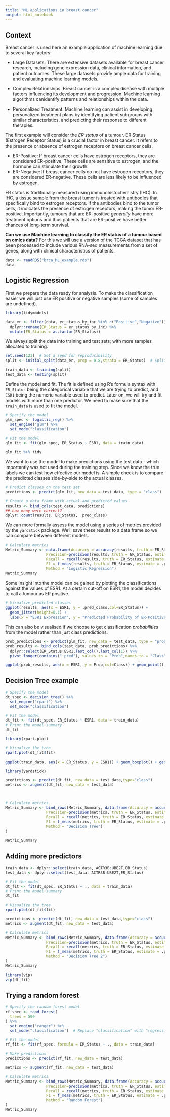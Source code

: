 ```yaml
---
title: "ML applications in breast cancer"
output: html_notebook
---
```


## Context

Breast cancer is used here an example application of machine learning due to several key factors:

- Large Datasets: There are extensive datasets available for breast cancer research, including gene expression data, clinical information, and patient outcomes. These large datasets provide ample data for training and evaluating machine learning models.

- Complex Relationships: Breast cancer is a complex disease with multiple factors influencing its development and progression. Machine learning algorithms canidentify  patterns and relationships within the data.

- Personalized Treatment: Machine learning can assist in developing personalized treatment plans by identifying patient subgroups with similar characteristics, and predicting their response to different therapies.

The first example will consider the *ER status* of a tumour. ER Status (Estrogen Receptor Status) is a crucial factor in breast cancer. It refers to the presence or absence of estrogen receptors on breast cancer cells.

- ER-Positive: If breast cancer cells have estrogen receptors, they are considered ER-positive. These cells are sensitive to estrogen, and the hormone can stimulate their growth.
- ER-Negative: If breast cancer cells do not have estrogen receptors, they are considered ER-negative. These cells are less likely to be influenced by estrogen.

ER status is traditionally measured using immunohistochemistry (IHC). In IHC, a tissue sample from the breast tumor is treated with antibodies that specifically bind to estrogen receptors. If the antibodies bind to the tumor cells, it indicates the presence of estrogen receptors, making the tumor ER-positive. Importantly, tumours that are ER-positive *generally* have more treatment options and thus patients that are ER-positive have better chances of long-term survival.

**Can we use Machine learning to classify the ER status of a tumour based on omics data?** For this we will use a version of the TCGA dataset that has been processed to include various RNA-seq measurements from a set of genes, along with clinical characteristics of patients.



```r
data <- readRDS("brca_ML_example.rds")
data 
```


## Logistic Regression

First we prepare the data ready for analysis. To make the classification easier we will just use ER positive or negative samples (some of samples are undefined).

```r
library(tidymodels)

data_er <- filter(data, er_status_by_ihc %in% c("Positive","Negative")) %>% 
  dplyr::rename(ER_Status = er_status_by_ihc) %>% 
  mutate(ER_Status = as.factor(ER_Status))
```

We always split the data into training and test sets; with more samples allocated to training.

```r
set.seed(123)  # Set a seed for reproducibility
split <- initial_split(data_er, prop = 0.8,strata = ER_Status)  # Split data into 80% training and 20% testing

train_data <- training(split)
test_data <- testing(split)
```

Define the model and fit. The fit is defined using R's formula syntax with `ER_Status` being the categorical variable that we are trying to predict, and `ESR1` being the numeric variable used to predict. Later on, we will try and fit models with more than one predictor. We need to make sure that the `train_data` is used to fit the model.

```r
# Specify the model
glm_spec <- logistic_reg() %>%
  set_engine("glm") %>%
  set_mode("classification")

# Fit the model
glm_fit <- fit(glm_spec, ER_Status ~ ESR1, data = train_data)

glm_fit %>% tidy

```

We want to use the model to make predictions using the test data - which importantly was not used during the training step. Since we know the true labels we can test how effective our model is. A simple check is to compare the predicted classes side-by-side to the actual classes.

```r
# Predict classes on the test set
predictions <- predict(glm_fit, new_data = test_data, type = "class")

# Create a data frame with actual and predicted values
results <- bind_cols(test_data, predictions)
## how many were correct?
dplyr::count(results, ER_Status, .pred_class)
```

We can more formally assess the model using a series of metrics provided by the `yardstick` package. We'll save these results to a data frame so we can compare between different models.

```r
# Calculate metrics
Metric_Summary <- data.frame(Accuracy = accuracy(results, truth = ER_Status, estimate = .pred_class)$.estimate, 
                  Precision=precision(results, truth = ER_Status, estimate = .pred_class)$.estimate,
                  Recall = recall(results, truth = ER_Status, estimate = .pred_class)$.estimate,
                  F1 = f_meas(results, truth = ER_Status, estimate = .pred_class)$.estimate,
                  Method = "Logistic Regression")
Metric_Summary
```
Some insight into the model can be gained by plotting the classifications against the values of ESR1. At a certain cut-off on ESR1, the model decides to call a tumour as ER positive.

```r
# Visualize predicted classes
ggplot(results, aes(x = ESR1, y = .pred_class,col=ER_Status)) +
  geom_jitter(height=0.1) +
  labs(x = "ESR1 Expression", y = "Predicted Probability of ER-Positive") 
```
This can also be visualised if we choose to get classification *probabilities* from the model rather than just class predictions. 

```r
prob_predictions <- predict(glm_fit, new_data = test_data, type = "prob") 
prob_results <- bind_cols(test_data, prob_predictions) %>% 
  dplyr::select(ER_Status,ESR1,last_col(),last_col(1)) %>% 
  pivot_longer(contains(".pred"), values_to = "Prob",names_to = "Class")

ggplot(prob_results, aes(x = ESR1, y = Prob,col=Class)) + geom_point()

```

## Decision Tree example


```r
# Specify the model
dt_spec <- decision_tree() %>%
  set_engine("rpart") %>%
  set_mode("classification")

# Fit the model
dt_fit <- fit(dt_spec, ER_Status ~ ESR1, data = train_data)
# Print the model summary
dt_fit
```
```r
library(rpart.plot)

# Visualize the tree
rpart.plot(dt_fit$fit)
```


```r
ggplot(train_data, aes(x = ER_Status, y = ESR1)) + geom_boxplot() + geom_hline(yintercept = 12)
```

```r
library(yardstick)

predictions <- predict(dt_fit, new_data = test_data,type="class")
metrics <- augment(dt_fit, new_data = test_data)



# Calculate metrics
Metric_Summary <- bind_rows(Metric_Summary, data.frame(Accuracy = accuracy(metrics, truth = ER_Status, estimate = .pred_class)$.estimate, 
                  Precision=precision(metrics, truth = ER_Status, estimate = .pred_class)$.estimate,
                  Recall = recall(metrics, truth = ER_Status, estimate = .pred_class)$.estimate,
                  F1 = f_meas(metrics, truth = ER_Status, estimate = .pred_class)$.estimate,
                  Method = "Decision Tree")
)

Metric_Summary
```
## Adding more predictors

```r
train_data <- dplyr::select(train_data, ACTR3B:UBE2T,ER_Status)
test_data <- dplyr::select(test_data, ACTR3B:UBE2T,ER_Status)

# Fit the model
dt_fit <- fit(dt_spec, ER_Status ~ ., data = train_data)
# Print the model summary
dt_fit
```

```r
# Visualize the tree
rpart.plot(dt_fit$fit)
```


```r
predictions <- predict(dt_fit, new_data = test_data,type="class")
metrics <- augment(dt_fit, new_data = test_data)

# Calculate metrics
Metric_Summary <- bind_rows(Metric_Summary, data.frame(Accuracy = accuracy(metrics, truth = ER_Status, estimate = .pred_class)$.estimate, 
                  Precision=precision(metrics, truth = ER_Status, estimate = .pred_class)$.estimate,
                  Recall = recall(metrics, truth = ER_Status, estimate = .pred_class)$.estimate,
                  F1 = f_meas(metrics, truth = ER_Status, estimate = .pred_class)$.estimate,
                  Method = "Decision Tree 2")
)
Metric_Summary
```

```r
library(vip)
vip(dt_fit)
```

## Trying a random forest


```r
# Specify the random forest model
rf_spec <- rand_forest(
  trees = 500
) %>%
  set_engine("ranger") %>%
  set_mode("classification")  # Replace "classification" with "regression" for regression tasks

# Fit the model
rf_fit <- fit(rf_spec, formula = ER_Status ~ ., data = train_data)

# Make predictions
predictions <- predict(rf_fit, new_data = test_data)

metrics <- augment(rf_fit, new_data = test_data)

# Calculate metrics
Metric_Summary <- bind_rows(Metric_Summary, data.frame(Accuracy = accuracy(metrics, truth = ER_Status, estimate = .pred_class)$.estimate, 
                  Precision=precision(metrics, truth = ER_Status, estimate = .pred_class)$.estimate,
                  Recall = recall(metrics, truth = ER_Status, estimate = .pred_class)$.estimate,
                  F1 = f_meas(metrics, truth = ER_Status, estimate = .pred_class)$.estimate,
                  Method = "Random Forest")
)
Metric_Summary

```



